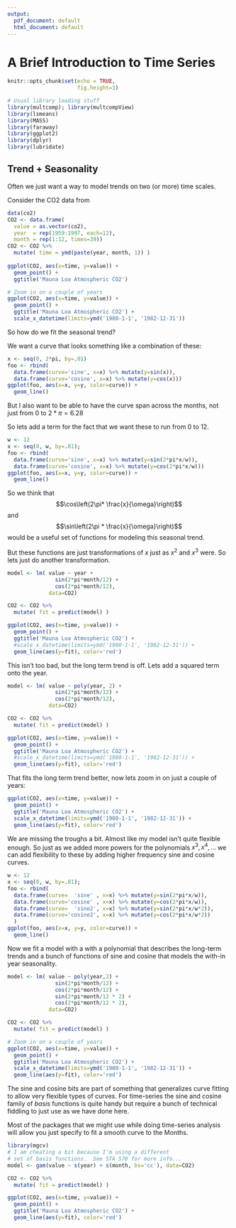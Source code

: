 ```yaml
---
output:
  pdf_document: default
  html_document: default
---
```

# A Brief Introduction to Time Series

```r
knitr::opts_chunk$set(echo = TRUE, 
                      fig.height=3)
```
```r
# Usual library loading stuff
library(multcomp); library(multcompView)
library(lsmeans)
library(MASS)
library(faraway)
library(ggplot2)
library(dplyr)
library(lubridate)
```


## Trend + Seasonality

Often we just want a way to model trends on two (or more) time scales.

Consider the CO2 data from 

```r
data(co2)
CO2 <- data.frame(
  value = as.vector(co2),
  year  = rep(1959:1997, each=12),
  month = rep(1:12, times=39)) 
CO2 <- CO2 %>%
  mutate( time = ymd(paste(year, month, 1)) )
  
ggplot(CO2, aes(x=time, y=value)) +
  geom_point() +
  ggtitle('Mauna Loa Atmospheric CO2')
```

```r
# Zoom in on a couple of years
ggplot(CO2, aes(x=time, y=value)) +
  geom_point() +
  ggtitle('Mauna Loa Atmospheric CO2') +
  scale_x_datetime(limits=ymd('1980-1-1', '1982-12-31'))
```

So how do we fit the seasonal trend?

We want a curve that looks something like a combination of these:
```r
x <- seq(0, 2*pi, by=.01)
foo <- rbind(
  data.frame(curve='sine', x=x) %>% mutate(y=sin(x)),
  data.frame(curve='cosine', x=x) %>% mutate(y=cos(x)))
ggplot(foo, aes(x=x, y=y, color=curve)) +
  geom_line()
```



But I also want to be able to have the curve span across the months, not just from 0 to $2*\pi=6.28$

So lets add a term for the fact that we want these to run from 0 to 12.

```r
w <- 12
x <- seq(0, w, by=.01); 
foo <- rbind(
  data.frame(curve='sine', x=x) %>% mutate(y=sin(2*pi*x/w)),
  data.frame(curve='cosine', x=x) %>% mutate(y=cos(2*pi*x/w)))
ggplot(foo, aes(x=x, y=y, color=curve)) +
  geom_line()
```

So we think that 
$$\cos\left(2\pi* \frac{x}{\omega}\right)$$ 
and 
$$\sin\left(2\pi * \frac{x}{\omega}\right)$$ 
would be a useful set of functions for modeling this seasonal trend.

But these functions are just transformations of $x$ just as $x^2$ and $x^3$ were.  So lets just do another transformation.

```r
model <- lm( value ~ year + 
               sin(2*pi*month/12) + 
               cos(2*pi*month/12), 
             data=CO2)

CO2 <- CO2 %>%
  mutate( fit = predict(model) )
```

```r
ggplot(CO2, aes(x=time, y=value)) +
  geom_point() +
  ggtitle('Mauna Loa Atmospheric CO2') +
  #scale_x_datetime(limits=ymd('1980-1-1', '1982-12-31')) +
  geom_line(aes(y=fit), color='red')
```

This isn't too bad, but the long term trend is off.  Lets add a squared term onto the year. 

```r
model <- lm( value ~ poly(year, 2) +
               sin(2*pi*month/12) + 
               cos(2*pi*month/12), 
             data=CO2)

CO2 <- CO2 %>%
  mutate( fit = predict(model) )
```

```r
ggplot(CO2, aes(x=time, y=value)) +
  geom_point() +
  ggtitle('Mauna Loa Atmospheric CO2') +
  #scale_x_datetime(limits=ymd('1980-1-1', '1982-12-31')) +
  geom_line(aes(y=fit), color='red')
```

That fits the long term trend better, now lets zoom in on just a couple of years:

```r
ggplot(CO2, aes(x=time, y=value)) +
  geom_point() +
  ggtitle('Mauna Loa Atmospheric CO2') +
  scale_x_datetime(limits=ymd('1980-1-1', '1982-12-31')) +
  geom_line(aes(y=fit), color='red')
```

We are missing the troughs a bit.  Almost like my model isn't quite flexible enough.  So just as we added more powers for the polynomials $x^3, x^4, \dots$ we can add flexibility to these by adding higher frequency sine and cosine curves.

```r
w <- 12
x <- seq(0, w, by=.01); 
foo <- rbind(
  data.frame(curve=  'sine' , x=x) %>% mutate(y=sin(2*pi*x/w)),
  data.frame(curve='cosine' , x=x) %>% mutate(y=cos(2*pi*x/w)),
  data.frame(curve=  'sine2', x=x) %>% mutate(y=sin(2*pi*x/w*2)),
  data.frame(curve='cosine2', x=x) %>% mutate(y=cos(2*pi*x/w*2))
  )
ggplot(foo, aes(x=x, y=y, color=curve)) +
  geom_line()
```


Now we fit a model with a with a polynomial that describes the long-term trends and a bunch of functions of sine and cosine that models the with-in year seasonality.
```r
model <- lm( value ~ poly(year,2) + 
               sin(2*pi*month/12) + 
               cos(2*pi*month/12) +
               sin(2*pi*month/12 * 2) +
               cos(2*pi*month/12 * 2), 
             data=CO2)

CO2 <- CO2 %>%
  mutate( fit = predict(model) )
```

```r
# Zoom in on a couple of years
ggplot(CO2, aes(x=time, y=value)) +
  geom_point() +
  ggtitle('Mauna Loa Atmospheric CO2') +
  scale_x_datetime(limits=ymd('1980-1-1', '1982-12-31')) +
  geom_line(aes(y=fit), color='red')
```

The sine and cosine bits are part of something that generalizes curve fitting to allow very flexible types of curves.  For time-series the sine and cosine family of *basis* functions is quite handy but require a bunch of technical fiddling to just use as we have done here.

Most of the packages that we might use while doing time-series analysis will allow you just specify to fit a smooth curve to the Months.

```r
library(mgcv)
# I am cheating a bit because I'm using a different 
# set of basis functions.  See STA 578 for more info...
model <- gam(value ~ s(year) + s(month, bs='cc'), data=CO2)

CO2 <- CO2 %>%
  mutate( fit = predict(model) )

ggplot(CO2, aes(x=time, y=value)) +
  geom_point() +
  ggtitle('Mauna Loa Atmospheric CO2') +
  geom_line(aes(y=fit), color='red')
```

